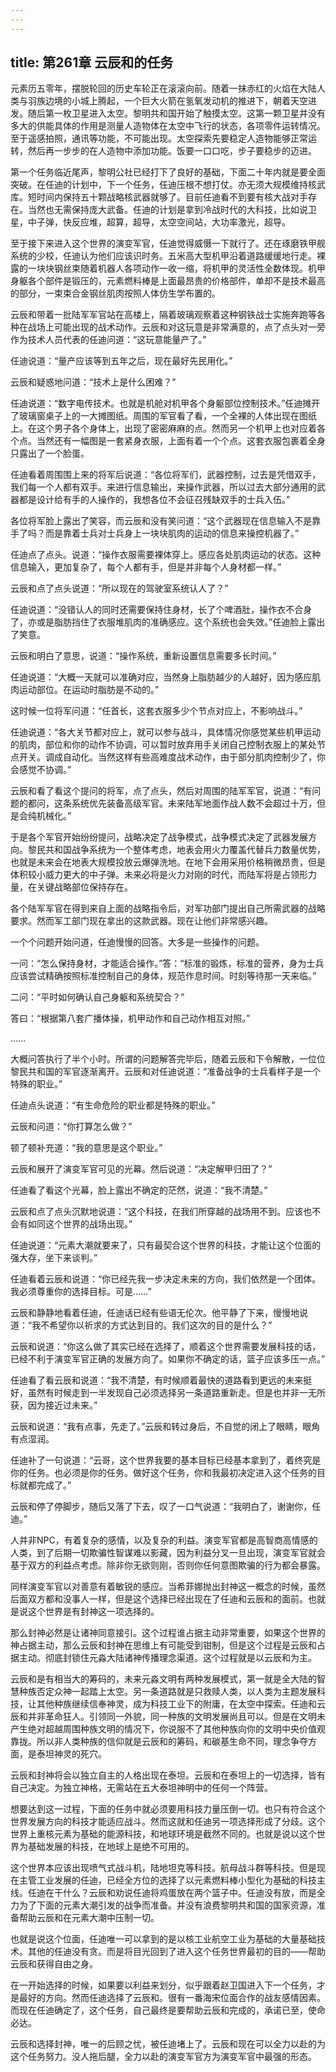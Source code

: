 ```yaml
---
---
---
```

title: 第261章 云辰和的任务
---



元素历五零年，摆脱轮回的历史车轮正在滚滚向前。随着一抹赤红的火焰在大陆人类与羽族边境的小城上腾起，一个巨大火箭在氢氧发动机的推进下，朝着天空进发。随后第一枚卫星进入太空。黎明共和国开始了触摸太空。这第一颗卫星并没有多大的供能具体的作用是测量人造物体在太空中飞行的状态，各项零件运转情况。至于遥感拍照，通讯等功能，不可能出现。太空探索先要稳定人造物能够正常运转，然后再一步步的在人造物中添加功能。饭要一口口吃，步子要稳步的迈进。

第一个任务临近尾声，黎明公社已经打下了良好的基础，下面二十年内就是要全面突破。在任迪的计划中，下一个任务，任迪压根不想打仗。亦无须大规模维持核武库。短时间内保持五十颗战略核武器就够了。目前任迪看不到要有核大战对手存在。当然也无需保持庞大武备。任迪的计划是拿到冷战时代的大科技，比如说卫星，中子弹，快反应堆，超算，超导，太空空间站，大功率激光，超导。

至于接下来进入这个世界的演变军官，任迪觉得威慑一下就行了。还在琢磨铁甲舰系统的少校，任迪认为他们应该识时务。五米高大型机甲沿着道路缓缓地行走。裸露的一块块钢丝束随着机器人各项动作一收一缩，将机甲的灵活性全数体现。机甲身躯各个部件是锻压的，元素燃料棒是上面最昂贵的价格部件，单却不是技术最高的部分，一束束合金钢丝肌肉按照人体仿生学布置的。

云辰和带着一批陆军军官站在高楼上，隔着玻璃观察着这种钢铁战士实施奔跑等各种在战场上可能出现的战术动作。云辰和对这玩意是非常满意的，点了点头对一旁作为技术人员代表的任迪问道：“这玩意能量产了。”

任迪说道：“量产应该等到五年之后，现在最好先民用化。”

云辰和疑惑地问道：“技术上是什么困难？”

任迪说道：“数字电传技术。也就是机舱对机甲各个身躯部位控制技术。”任迪摊开了玻璃窗桌子上的一大摊图纸。周围的军官看了看，一个全裸的人体出现在图纸上。在这个男子各个身体上，出现了密密麻麻的点。然而另一个机甲上也对应着各个点。当然还有一幅图是一套紧身衣服，上面有着一个个点。这套衣服包裹着全身只露出了一个脸蛋。

任迪看着周围围上来的将军后说道：“各位将军们，武器控制，过去是凭借双手，我们每一个人都有双手。来进行信息输出，来操作武器，所以过去大部分通用的武器都是设计给有手的人操作的，我想各位不会征召残缺双手的士兵入伍。”

各位将军脸上露出了笑容，而云辰和没有笑问道：“这个武器现在信息输入不是靠手了吗？而是靠着士兵对士兵身上一块块肌肉的运动的信息来操控机器了。”

任迪点了点头。说道：“操作衣服需要裸体穿上。感应各处肌肉运动的状态。这种信息输入，更加复杂了，每个人都有手，但是并非每个人身材都一样。”

云辰和点了点头说道：“所以现在的驾驶室系统认人了？”

任迪说道：“没错认人的同时还需要保持住身材，长了个啤酒肚，操作衣不合身了，亦或是脂肪挡住了衣服堆肌肉的准确感应。这个系统也会失效。”任迪脸上露出了笑意。

云辰和明白了意思，说道：“操作系统，重新设置信息需要多长时间。”

任迪说道：“大概一天就可以准确对应，当然身上脂肪越少的人越好，因为感应肌肉运动部位。在运动时脂肪是不动的。”

这时候一位将军问道：“任首长，这套衣服多少个节点对应上，不影响战斗。”

任迪说道：“各大关节都对应上，就可以参与战斗，具体情况你感觉某些机甲运动的肌肉，部位和你的动作不协调，可以暂时放弃用手关闭自己控制衣服上的某处节点开关。调成自动化。当然这样有些高难度战术动作，由于部分肌肉控制少了，你会感觉不协调。”

云辰和看了看这个提问的将军，点了点头，然后对周围的陆军军官，说道：“有问题的都问，这条系统优先装备高级军官。未来陆军地面作战人数不会超过十万，但是会纯机械化。”

于是各个军官开始纷纷提问，战略决定了战争模式，战争模式决定了武器发展方向。黎民共和国战争系统为一个整体考虑，地表会用火力覆盖代替兵力数量优势，也就是未来会在地表大规模投放云爆弹洗地。在地下会用采用价格稍微昂贵，但是体积较小威力更大的中子弹。未来必将是火力对刚的时代，而陆军将是占领形力量，在关键战略部位保持存在。

各个陆军军官在得到来自上面的战略指令后，对军功部门提出自己所需武器的战略要求。然而军工部门现在拿出的这款武器。现在让他们非常感兴趣。

一个个问题开始问道，任迪慢慢的回答。大多是一些操作的问题。

一问：“怎么保持身材，才能适合操作。”答：“标准的锻炼，标准的营养，身为士兵应该尝试精确按照标准控制自己的身体，规范作息时间。时刻等待那一天来临。”

二问：“平时如何确认自己身躯和系统契合？”

答曰：“根据第八套广播体操，机甲动作和自己动作相互对照。”

……

大概问答执行了半个小时。所谓的问题解答完毕后，随着云辰和下令解散，一位位黎民共和国的军官逐渐离开。云辰和对任迪说道：“准备战争的士兵看样子是一个特殊的职业。”

任迪点头说道：“有生命危险的职业都是特殊的职业。”

云辰和问道：“你打算怎么做？”

顿了顿补充道：“我的意思是这个职业。”

云辰和展开了演变军官可见的光幕。然后说道：“决定解甲归田了？”

任迪看了看这个光幕，脸上露出不确定的茫然，说道：“我不清楚。”

云辰和点了点头沉默地说道：“这个科技，在我们所穿越的战场用不到。应该也不会有如同这个世界的战场出现。”

任迪说道：“元素大潮就要来了，只有最契合这个世界的科技，才能让这个位面的强大存，坐下来谈判。”

任迪看着云辰和说道：“你已经先我一步决定未来的方向，我们依然是一个团体。我必须尊重你的选择目标。可是……”

云辰和静静地看着任迪，任迪话已经有些语无伦次。他平静了下来，慢慢地说道：“我不希望你以祈求的方式达到目的。我们这次的目的是什么？”

云辰和说道：“你这么做了其实已经在选择了，顺着这个世界需要发展科技的话，已经不利于演变军官正确的发展方向了。如果你不确定的话，篮子应该多压一点。”

任迪看了看云辰和说道：“我不清楚，有时候顺着最快的道路看到更远的未来挺好，虽然有时候走到一半发现自己必须选择另一条道路重新走。但是也并非一无所获，因为接近过未来。”

云辰和说道：“我有点事，先走了。”云辰和转过身后，不自觉的闭上了眼睛，眼角有点湿润。

任迪补了一句说道：“云哥，这个世界我要的基本目标已经基本拿到了，着终究是你的任务。也必须是你的任务。做好这个任务，你和我最初决定进入这个任务的目标就都完成了。”

云辰和停了停脚步，随后又落了下去，叹了一口气说道：“我明白了，谢谢你，任迪。”

人并非NPC，有着复杂的感情，以及复杂的利益。演变军官都是高智商高情感的人类，到了后期一切欺骗性智谋难以影藏，因为利益分叉一旦出现，演变军官就会基于双方的利益点考虑。除非你无欲则刚，否则你任何意图欺骗的行为都会暴露。

同样演变军官以对善意有着敏锐的感应。当希菲娜抛出封神这一概念的时候，虽然后面双方都和没事人一样，但是这个选择已经出现在了任迪和云辰和的面前。也就是说这个世界是有封神这一项选择的。

那么封神必然是让诸神同意接引。这个过程谁占据主动非常重要，如果这个世界的神占据主动，那么云辰和封神在思维上有可能受到钳制，但是这个过程是云辰和占据主动。彻底封锁住元淼大陆诸神传播理念渠道。这个过程就是以云辰和为主。

云辰和是有相当大的筹码的，未来元淼文明有两种发展模式，第一就是全大陆的智慧种族否定众神一起踏上太空。另一条道路就是只救赎人类，以人类为主题发展科技，让其他种族继续信奉神灵，成为科技工业下的附庸，在太空中探索。任迪和云辰和并非革命狂人。引领同一外貌，同一种族的文明发展尚且可以。但是在文明未产生绝对超越周围种族文明的情况下，你说服不了其他种族向你的文明中央价值观靠拢。所以非人类种族的信仰就是云辰和的筹码，和碳基生命不同，理念争夺方面，是泰坦神灵的死穴。

云辰和封神将会以独立自主的人格出现在泰坦。云辰和在泰坦上的一切选择，皆有自己决定。为独立神格，无需站在五大泰坦神明中的任何一个阵营。

想要达到这一过程，下面的任务中就必须要用科技力量压倒一切。也只有符合这个世界发展方向的科技才能适应战斗。然而这就和任迪另一项选择形成了分歧。这个世界上重核元素为基础的能源科技，和地球环境是截然不同的。也就是说以这个世界为基础发展的科技，在地球上是绝不可用的。

这个世界本应该出现喷气式战斗机，陆地坦克等科技。航母战斗群等科技。但是现在主管工业发展的任迪，已经全方位的选择了以元素燃料棒小型化为基础的科技主线。任迪在干什么？云辰和劝说任迪将鸡蛋放在两个篮子中。任迪没有放，而是全力为了下面的元素大潮引发的战争而准备。并没有浪费黎明共和国的国家资源，准备帮助云辰和在元素大潮中压制一切。

也就是说这个位面，任迪唯一可以拿到的是以核工业航空工业为基础的大量基础技术。其他的任迪没有贪。而是将目光回到了进入这个任务世界最初的目的——帮助云辰和获得自由之身。

在一开始选择的时候，如果要以利益来划分，似乎跟着赵卫国进入下一个任务，才是最好的方向。然而任迪选择了云辰和。很有一番海宋位面合作的战友感情因素。而现在任迪确定了，这个任务，自己最终是要帮助云辰和完成的，承诺已至，使命必达。

云辰和选择封神，唯一的后顾之忧，被任迪堵上了。云辰和现在可以全力以赴的为这个任务努力。没人拖后腿，全力以赴的演变军官方为演变军官中最强的形态。